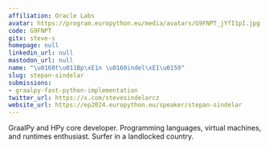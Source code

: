 ```yaml
---
affiliation: Oracle Labs
avatar: https://program.europython.eu/media/avatars/G9FNPT_jYfI1pI.jpg
code: G9FNPT
gitx: steve-s
homepage: null
linkedin_url: null
mastodon_url: null
name: "\u0160t\u011Bp\xE1n \u0160indel\xE1\u0159"
slug: stepan-sindelar
submissions:
- graalpy-fast-python-implementation
twitter_url: https://x.com/stevesindelarcz
website_url: https://ep2024.europython.eu/speaker/stepan-sindelar
---
```


GraalPy and HPy core developer. Programming languages, virtual machines, and runtimes enthusiast. Surfer in a landlocked country.
